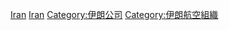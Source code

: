 [[Category:各国航空公司|Iran]]
[[Category:亚洲航空公司|Iran]]
[[Category:伊朗公司|Category:伊朗公司]]
[[Category:伊朗航空組織|Category:伊朗航空組織]]